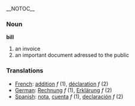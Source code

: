 __NOTOC__

=== Noun ===

'''bill'''

#an invoice 
#an important document adressed to the public

=== Translations ===

*[[French]]: [[addition]] ''f'' (1), [[déclaration]] ''f'' (2)
*[[German]]: [[Rechnung]] ''f'' (1), [[Erklärung]] ''f'' (2)
*[[Spanish]]: [[nota]], [[cuenta]] ''f'' (1), [[declaración]] ''f'' (2)